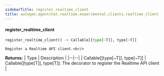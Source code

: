 ```yaml
---
sidebarTitle: register_realtime_client
title: autogen.agentchat.realtime.experimental.clients.realtime_client.register_realtime_client
---
```


<code class="doc-symbol doc-symbol-heading doc-symbol-function"></code>
#### register_realtime_client

```python
register_realtime_client() -> Callable[[type[~T]], type[~T]]
```

    Register a Realtime API client.<br/>

<b>Returns:</b>
| Type | Description |
|--|--|
| Callable[[type[~T]], type[~T]] | Callable[[type[T]], type[T]]: The decorator to register the Realtime API client |

<br />
